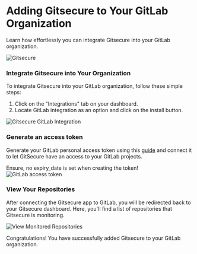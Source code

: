 
# Adding Gitsecure to Your GitLab Organization

Learn how effortlessly you can integrate Gitsecure into your GitLab organization.

![Gitsecure](/dashhome.png)

### Integrate Gitsecure into Your Organization

To integrate Gitsecure into your GitLab organization, follow these simple steps:

1. Click on the "Integrations" tab on your dashboard.
2. Locate GitLab integration as an option and click on the install button. 

![Gitsecure GitLab Integration](/gitlab.png)

### Generate an access token

Generate your GitLab personal access token using this [guide](https://gitlab.com/-/user_settings/personal_access_tokens?name=Gitsecure&scopes=api,read_api,read_user,read_repository,write_repository) and connect it to let GitSecure have an access to your GitLab projects.

Ensure, no expiry_date is set when creating the token! 
![GitLab access token](/access-token-gitlab.png)

### View Your Repositories

After connecting the Gitsecure app to GitLab, you will be redirected back to your Gitsecure dashboard. Here, you'll find a list of repositories that Gitsecure is monitoring.

![View Monitored Repositories](/gitlab-repo.png)

<Callout type="success" emoji="👍">
    Congratulations! You have successfully added Gitsecure to your GitLab organization.
</Callout>

